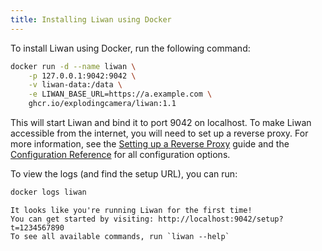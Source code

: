 ```yaml
---
title: Installing Liwan using Docker
---
```


To install Liwan using Docker, run the following command:

```sh "127.0.0.1:9042" "https://a.example.com"
docker run -d --name liwan \
    -p 127.0.0.1:9042:9042 \
    -v liwan-data:/data \
    -e LIWAN_BASE_URL=https://a.example.com \
    ghcr.io/explodingcamera/liwan:1.1
```

This will start Liwan and bind it to port 9042 on localhost. To make Liwan accessible from the internet,
you will need to set up a reverse proxy. For more information, see the [Setting up a Reverse Proxy](/guides/reverse-proxy) guide and the [Configuration Reference](/reference/configuration) for all configuration options.

To view the logs (and find the setup URL), you can run:

```bash title="liwan"
docker logs liwan
```

```plaintext "http://localhost:9042/setup?t=1234567890" "liwan --help"
It looks like you're running Liwan for the first time!
You can get started by visiting: http://localhost:9042/setup?t=1234567890
To see all available commands, run `liwan --help`
```
